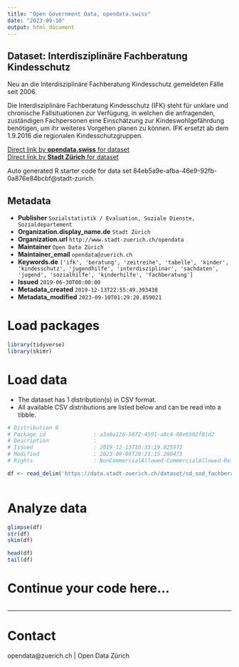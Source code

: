 ```yaml
---
title: "Open Government Data, opendata.swiss"
date: "2023-09-10"
output: html_document
---
```


## Dataset: Interdisziplinäre Fachberatung Kindesschutz

Neu an die Interdisziplinäre Fachberatung Kindesschutz gemeldeten Fälle seit 2006.

Die Interdisziplinäre Fachberatung Kindesschutz (IFK) steht für unklare und chronische Fallsituationen zur Verfügung, in welchen die anfragenden, zuständigen Fachpersonen eine Einschätzung zur Kindeswohlgefährdung benötigen, um ihr weiteres Vorgehen planen zu können. IFK ersetzt ab dem 1.9.2016 die regionalen Kindesschutzgruppen. 


[Direct link by **opendata.swiss** for dataset](https://opendata.swiss/de/dataset/interdisziplinare-fachberatung-kindesschutz)<br>
[Direct link by **Stadt Zürich** for dataset](https://data.stadt-zuerich.ch/dataset/sd_sod_fachberatung_kinderschutz)

Auto generated R starter code for data set 84eb5a9e-afba-46e9-92fb-0a876e84bcbf@stadt-zurich.

## Metadata

- **Publisher** `Sozialstatistik / Evaluation, Soziale Dienste, Sozialdepartement`
- **Organization.display_name.de** `Stadt Zürich`
- **Organization.url** `http://www.stadt-zuerich.ch/opendata`
- **Maintainer** `Open Data Zürich`
- **Maintainer_email** `opendata@zuerich.ch`
- **Keywords.de** `['ifk', 'beratung', 'zeitreihe', 'tabelle', 'kinder', 'kindesschutz', 'jugendhilfe', 'interdisziplinar', 'sachdaten', 'jugend', 'sozialhilfe', 'kinderhilfe', 'fachberatung']`
- **Issued** `2019-06-30T00:00:00`
- **Metadata_created** `2019-12-13T22:55:49.393438`
- **Metadata_modified** `2023-09-10T01:29:20.859021`


# Load packages

```r

library(tidyverse)
library(skimr)

```

# Load data

-   The dataset has 1 distribution(s) in CSV format.
-   All available CSV distributions are listed below and can be read into a tibble.

```r

# Distribution 0
# Package_id               : a3a0a126-5072-4591-a8c4-08e6502f81d2
# Description              : 
# Issued                   : 2019-12-13T10:33:19.825972
# Modified                 : 2023-09-09T20:21:15.280473
# Rights                   : NonCommercialAllowed-CommercialAllowed-ReferenceNotRequired

df <- read_delim('https://data.stadt-zuerich.ch/dataset/sd_sod_fachberatung_kinderschutz/download/ssd_sod_fachberatung_kinderschutz.csv')



```

# Analyze data

```r

glimpse(df)
str(df)
skim(df)

head(df)
tail(df)

```

# Continue your code here...

```r

```

------------------------------------------------------------------------

# Contact

opendata@zuerich.ch | Open Data Zürich
